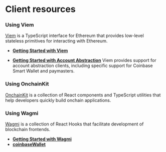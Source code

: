 # Client resources 

### Using Viem
[Viem](https://viem.sh/) is a TypeScript interface for Ethereum that provides low-level stateless primitives for interacting with Ethereum.

- **[Getting Started with Viem](https://viem.sh/docs/getting-started.html)** 

- **[Getting Started with Account Abstraction](https://viem.sh/account-abstraction#getting-started-with-account-abstraction)** 
   Viem provides support for account abstraction clients, including specific support for Coinbase Smart Wallet and paymasters.

### Using OnchainKit
[OnchainKit](https://onchainkit.xyz/) is a collection of React components and TypeScript utilities that help developers quickly build
onchain applications.

### Using Wagmi
[Wagmi](https://wagmi.sh/) is a collection of React Hooks that facilitate development of blockchain frontends.

-  **[Getting Started with Wagmi](https://wagmi.sh/react/getting-started)** 
- **[coinbaseWallet](https://wagmi.sh/react/api/connectors/coinbaseWallet)** 
